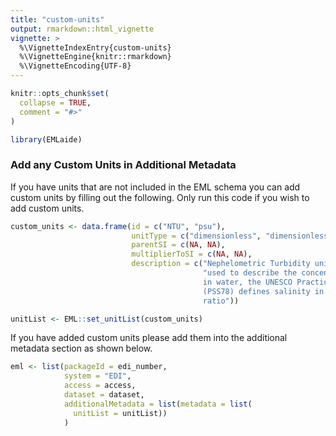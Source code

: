 ```yaml
---
title: "custom-units"
output: rmarkdown::html_vignette
vignette: >
  %\VignetteIndexEntry{custom-units}
  %\VignetteEngine{knitr::rmarkdown}
  %\VignetteEncoding{UTF-8}
---
```


```r
knitr::opts_chunk$set(
  collapse = TRUE,
  comment = "#>"
)
```

```r
library(EMLaide)
```

### Add any Custom Units in Additional Metadata 
If you have units that are not included in the EML schema you can add custom units by filling out the following. Only run this code if you wish to add custom units. 
```r
custom_units <- data.frame(id = c("NTU", "psu"),
                           unitType = c("dimensionless", "dimensionless"),
                           parentSI = c(NA, NA),
                           multiplierToSI = c(NA, NA),
                           description = c("Nephelometric Turbidity unit",
                                           "used to describe the concentration of dissolved salts
                                           in water, the UNESCO Practical Salinity Scale of 1978
                                           (PSS78) defines salinity in terms of a conductivity
                                           ratio"))

unitList <- EML::set_unitList(custom_units)
```

If you have added custom units please add them into the additional metadata section as shown below. 
```r
eml <- list(packageId = edi_number,
            system = "EDI",
            access = access,
            dataset = dataset,
            additionalMetadata = list(metadata = list(
              unitList = unitList))
            )
```
